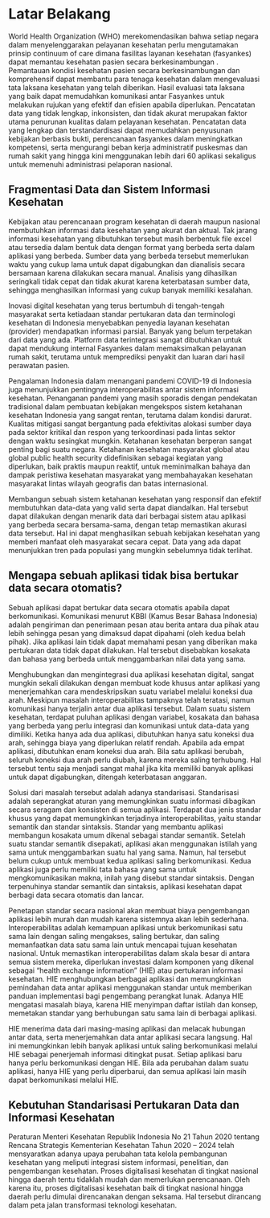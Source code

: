 # Latar Belakang {#pendahuluan}

World Health Organization (WHO) merekomendasikan bahwa setiap negara dalam menyelenggarakan pelayanan kesehatan perlu mengutamakan prinsip continuum of care dimana fasilitas layanan kesehatan (fasyankes) dapat memantau kesehatan pasien secara berkesinambungan . Pemantauan kondisi kesehatan pasien secara berkesinambungan dan komprehensif dapat membantu para tenaga kesehatan dalam mengevaluasi tata laksana kesehatan yang telah diberikan. Hasil evaluasi tata laksana yang baik dapat memudahkan komunikasi antar Fasyankes untuk melakukan rujukan yang efektif dan efisien apabila diperlukan. Pencatatan data yang tidak lengkap, inkonsisten, dan tidak akurat merupakan faktor utama penurunan kualitas dalam pelayanan kesehatan. Pencatatan data yang lengkap dan terstandardisasi dapat memudahkan penyusunan kebijakan berbasis bukti, perencanaan fasyankes dalam meningkatkan kompetensi, serta mengurangi beban kerja administratif puskesmas dan rumah sakit yang hingga kini menggunakan lebih dari 60 aplikasi sekaligus untuk memenuhi administrasi pelaporan nasional.

## Fragmentasi Data dan Sistem Informasi Kesehatan

Kebijakan atau perencanaan program kesehatan di daerah maupun nasional membutuhkan informasi data kesehatan yang akurat dan aktual. Tak jarang informasi kesehatan yang dibutuhkan tersebut masih berbentuk file excel atau tersedia dalam bentuk data dengan format yang berbeda serta dalam aplikasi yang berbeda. Sumber data yang berbeda tersebut memerlukan waktu yang cukup lama untuk dapat digabungkan dan dianalisis secara bersamaan karena dilakukan secara manual. Analisis yang dihasilkan seringkali tidak cepat dan tidak akurat karena keterbatasan sumber data, sehingga menghasilkan informasi yang cukup banyak memiliki kesalahan.

Inovasi digital kesehatan yang terus bertumbuh di tengah-tengah masyarakat serta ketiadaan standar pertukaran data dan terminologi kesehatan di Indonesia menyebabkan penyedia layanan kesehatan (provider) mendapatkan informasi parsial. Banyak yang belum terpetakan dari data yang ada. Platform data terintegrasi sangat dibutuhkan untuk dapat mendukung internal Fasyankes dalam memaksimalkan pelayanan rumah sakit, terutama untuk memprediksi penyakit dan luaran dari hasil perawatan pasien.

Pengalaman Indonesia dalam menangani pandemi COVID-19 di Indonesia juga menunjukkan pentingnya interoperabilitas antar sistem informasi kesehatan. Penanganan pandemi yang masih sporadis dengan pendekatan tradisional dalam pembuatan kebijakan mengekspos sistem ketahanan kesehatan Indonesia yang sangat rentan, terutama dalam kondisi darurat. Kualitas mitigasi sangat bergantung pada efektivitas alokasi sumber daya pada sektor kritikal dan respon yang terkoordinasi pada lintas sektor dengan waktu sesingkat mungkin. Ketahanan kesehatan berperan sangat penting bagi suatu negara. Ketahanan kesehatan masyarakat global atau global public health security didefinisikan sebagai kegiatan yang diperlukan, baik praktis maupun reaktif, untuk meminimalkan bahaya dan dampak peristiwa kesehatan masyarakat yang membahayakan kesehatan masyarakat lintas wilayah geografis dan batas internasional. 

Membangun sebuah sistem ketahanan kesehatan yang responsif dan efektif membutuhkan data-data yang valid  serta dapat diandalkan. Hal tersebut dapat dilakukan dengan menarik data dari berbagai sistem atau aplikasi yang berbeda secara bersama-sama, dengan tetap memastikan akurasi data tersebut. Hal ini dapat menghasilkan sebuah kebijakan kesehatan yang memberi manfaat oleh masyarakat secara cepat. Data yang ada dapat menunjukkan tren pada populasi yang mungkin sebelumnya tidak terlihat.

## Mengapa sebuah aplikasi tidak bisa bertukar data secara otomatis?

Sebuah aplikasi dapat bertukar data secara otomatis apabila dapat berkomunikasi. Komunikasi menurut KBBI (Kamus Besar Bahasa Indonesia) adalah pengiriman dan penerimaan pesan atau berita antara dua pihak atau lebih sehingga pesan yang dimaksud dapat dipahami (oleh kedua belah pihak). Jika aplikasi lain tidak dapat memahami pesan yang diberikan maka pertukaran data tidak dapat dilakukan. Hal tersebut disebabkan kosakata dan bahasa yang berbeda untuk menggambarkan nilai data yang sama. 

Menghubungkan dan mengintegrasi dua aplikasi kesehatan digital, sangat mungkin sekali dilakukan dengan membuat kode khusus antar aplikasi yang menerjemahkan cara mendeskripsikan suatu variabel melalui koneksi dua arah. Meskipun masalah interoperabilitas tampaknya telah teratasi, namun komunikasi hanya terjalin antar dua aplikasi tersebut. Dalam suatu sistem kesehatan, terdapat puluhan aplikasi dengan variabel, kosakata dan bahasa yang berbeda yang perlu integrasi dan komunikasi untuk data-data yang dimiliki. Ketika hanya ada dua aplikasi, dibutuhkan hanya satu koneksi dua arah, sehingga biaya yang diperlukan relatif rendah. Apabila ada empat aplikasi, dibutuhkan enam koneksi dua arah. Bila satu aplikasi berubah, seluruh koneksi dua arah perlu diubah, karena mereka saling terhubung. Hal tersebut tentu saja menjadi sangat mahal jika kita memiliki banyak aplikasi untuk dapat digabungkan, ditengah keterbatasan anggaran.

Solusi dari masalah tersebut adalah adanya standarisasi. Standarisasi adalah seperangkat aturan yang memungkinkan suatu informasi dibagikan secara seragam dan konsisten di semua aplikasi. Terdapat dua jenis standar khusus yang dapat memungkinkan terjadinya interoperabilitas, yaitu standar semantik dan standar sintaksis. Standar yang membantu aplikasi membangun kosakata umum dikenal sebagai standar semantik. Setelah suatu standar semantik disepakati, aplikasi akan menggunakan istilah yang sama untuk menggambarkan suatu hal yang sama. Namun, hal tersebut belum cukup untuk membuat kedua aplikasi saling berkomunikasi. Kedua aplikasi juga perlu memiliki tata bahasa yang sama untuk mengkomunikasikan makna, inilah yang disebut standar sintaksis. Dengan terpenuhinya standar semantik dan sintaksis, aplikasi kesehatan dapat berbagi data secara otomatis dan lancar.

Penetapan standar secara nasional akan membuat biaya pengembangan aplikasi lebih murah dan mudah karena sistemnya akan lebih sederhana. Interoperabilitas adalah kemampuan aplikasi untuk berkomunikasi satu sama lain dengan saling mengakses, saling bertukar, dan saling memanfaatkan data satu sama lain untuk mencapai tujuan kesehatan nasional. Untuk memastikan interoperabilitas dalam skala besar di antara semua sistem mereka, diperlukan investasi dalam komponen yang dikenal sebagai “health exchange information” (HIE) atau pertukaran informasi kesehatan. HIE menghubungkan berbagai aplikasi dan memungkinkan pemindahan data antar aplikasi menggunakan standar untuk memberikan panduan implementasi bagi pengembang perangkat lunak. Adanya HIE mengatasi masalah biaya, karena HIE menyimpan daftar istilah dan konsep, memetakan standar yang berhubungan satu sama lain di berbagai aplikasi.

HIE menerima data dari masing-masing aplikasi dan melacak hubungan antar data, serta menerjemahkan data antar aplikasi secara langsung. Hal ini memungkinkan lebih banyak aplikasi untuk saling berkomunikasi melalui HIE sebagai penerjemah informasi ditingkat pusat. Setiap aplikasi baru hanya perlu berkomunikasi dengan HIE. Bila ada perubahan dalam suatu aplikasi, hanya HIE yang perlu diperbarui, dan semua aplikasi lain masih dapat berkomunikasi melalui HIE.

## Kebutuhan Standarisasi Pertukaran Data dan Informasi Kesehatan

Peraturan Menteri Kesehatan Republik Indonesia No 21 Tahun 2020 tentang Rencana Strategis Kementerian Kesehatan Tahun 2020 – 2024 telah mensyaratkan adanya upaya perubahan tata kelola pembangunan kesehatan yang meliputi integrasi sistem informasi, penelitian, dan pengembangan kesehatan. Proses digitalisasi kesehatan di tingkat nasional hingga daerah tentu tidaklah mudah dan memerlukan perencanaan. Oleh karena itu, proses digitalisasi kesehatan baik di tingkat nasional hingga daerah perlu dimulai direncanakan dengan seksama. Hal tersebut dirancang dalam peta jalan transformasi teknologi kesehatan.
